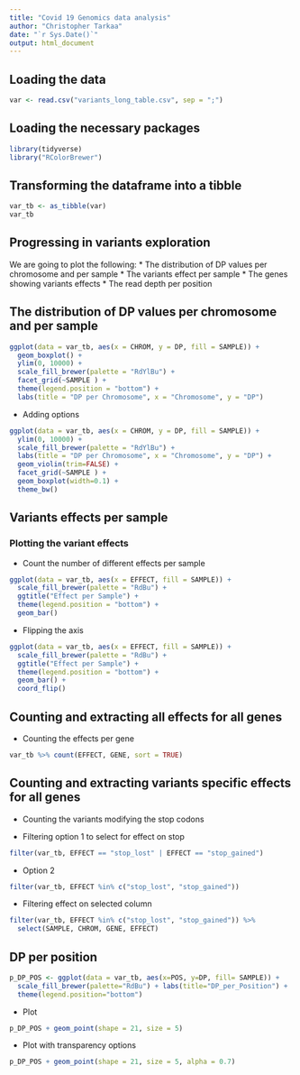 ```yaml
---
title: "Covid 19 Genomics data analysis"
author: "Christopher Tarkaa"
date: "`r Sys.Date()`"
output: html_document
---
```


## Loading the data 

```r
var <- read.csv("variants_long_table.csv", sep = ";")
```

## Loading the necessary packages
```r
library(tidyverse)
library("RColorBrewer")
```

## Transforming the dataframe into a tibble
```r
var_tb <- as_tibble(var)
var_tb
```

## Progressing in variants exploration
We are going to plot the following:
* The distribution of DP values per chromosome and per sample
* The variants effect per sample
* The genes showing variants effects
* The read depth per position

## The distribution of DP values per chromosome and per sample
```r
ggplot(data = var_tb, aes(x = CHROM, y = DP, fill = SAMPLE)) +
  geom_boxplot() +
  ylim(0, 10000) +
  scale_fill_brewer(palette = "RdYlBu") +
  facet_grid(~SAMPLE ) + 
  theme(legend.position = "bottom") +
  labs(title = "DP per Chromosome", x = "Chromosome", y = "DP") 
```

* Adding options
```r
ggplot(data = var_tb, aes(x = CHROM, y = DP, fill = SAMPLE)) +
  ylim(0, 10000) +
  scale_fill_brewer(palette = "RdYlBu") +
  labs(title = "DP per Chromosome", x = "Chromosome", y = "DP") +
  geom_violin(trim=FALSE) +
  facet_grid(~SAMPLE ) +
  geom_boxplot(width=0.1) +
  theme_bw()
```


## Variants effects per sample

### Plotting the variant effects
* Count the number of different effects per sample
```r
ggplot(data = var_tb, aes(x = EFFECT, fill = SAMPLE)) +
  scale_fill_brewer(palette = "RdBu") +
  ggtitle("Effect per Sample") +
  theme(legend.position = "bottom") + 
  geom_bar()
```

* Flipping the axis
```r
ggplot(data = var_tb, aes(x = EFFECT, fill = SAMPLE)) +
  scale_fill_brewer(palette = "RdBu") +
  ggtitle("Effect per Sample") +
  theme(legend.position = "bottom") + 
  geom_bar() +
  coord_flip() 
```

## Counting and extracting all effects for all genes
* Counting the effects per gene
```r
var_tb %>% count(EFFECT, GENE, sort = TRUE)
```

## Counting and extracting variants specific effects for all genes
* Counting the variants modifying the stop codons

* Filtering option 1 to select for effect on stop
```r
filter(var_tb, EFFECT == "stop_lost" | EFFECT == "stop_gained")
```

* Option 2
```r
filter(var_tb, EFFECT %in% c("stop_lost", "stop_gained"))
```

* Filtering effect on selected column
```r
filter(var_tb, EFFECT %in% c("stop_lost", "stop_gained")) %>% 
  select(SAMPLE, CHROM, GENE, EFFECT)
```

## DP per position
```r
p_DP_POS <- ggplot(data = var_tb, aes(x=POS, y=DP, fill= SAMPLE)) + 
  scale_fill_brewer(palette="RdBu") + labs(title="DP_per_Position") + 
  theme(legend.position="bottom")
```

* Plot
```r
p_DP_POS + geom_point(shape = 21, size = 5)
```

* Plot with transparency options
```r
p_DP_POS + geom_point(shape = 21, size = 5, alpha = 0.7)
```

